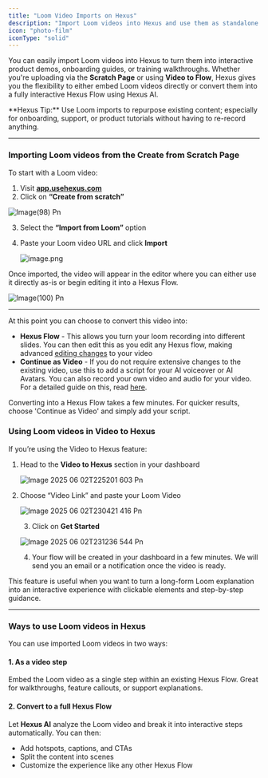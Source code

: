 ```yaml
---
title: "Loom Video Imports on Hexus"
description: "Import Loom videos into Hexus and use them as standalone video steps or convert them into fully interactive Hexus Flows"
icon: "photo-film"
iconType: "solid"
---
```


You can easily import Loom videos into Hexus to turn them into interactive product demos, onboarding guides, or training walkthroughs. Whether you're uploading via the **Scratch Page** or using **Video to Flow**, Hexus gives you the flexibility to either embed Loom videos directly or convert them into a fully interactive Hexus Flow using Hexus AI.

<Tip>
  **Hexus Tip:** Use Loom imports to repurpose existing content; especially for onboarding, support, or product tutorials without having to re-record anything.
</Tip>

---

### **Importing Loom videos from the Create from Scratch Page**

To start with a Loom video:

1. Visit [**app.usehexus.com**](https://app.usehexus.com/scratch)
2. Click on **“Create from scratch”**

![Image(98) Pn](/images/image\(98\).png)

3. Select the **“Import from Loom”** option
4. Paste your Loom video URL and click **Import**

   ![image.png](/images/image.png)

Once imported, the video will appear in the editor where you can either use it directly as-is or begin editing it into a Hexus Flow.

![Image(100) Pn](/images/image\(100\).png)

---

At this point you can choose to convert this video into:

- **Hexus Flow** - This allows you turn your loom recording into different slides. You can then edit this as you edit any Hexus flow, making advanced [editing changes](https://support.hexus.ai/getting-started/editing-your-tour) to your video
- **Continue as Video** - If you do not require extensive changes to the existing video, use this to add a script for your AI voiceover or AI Avatars. You can also record your own video and audio for your video. For a detailed guide on this, read [here](https://support.hexus.ai/getting-started/create-from-scratch).

<Tip>
  Converting into a Hexus Flow takes a few minutes. For quicker results, choose 'Continue as Video' and simply add your script.
</Tip>

### **Using Loom videos in Video to Hexus**

If you’re using the Video to Hexus feature:

1. Head to the **Video to Hexus** section in your dashboard

   ![Image 2025 06 02T225201 603 Pn](/images/image-2025-06-02T225201.603.png)
2. Choose “Video Link” and paste your Loom Video

   ![Image 2025 06 02T230421 416 Pn](/images/image-2025-06-02T230421.416.png)

   
   3. Click on **Get Started**

   ![Image 2025 06 02T231236 544 Pn](/images/image-2025-06-02T231236.544.png)

   
   4. Your flow will be created in your dashboard in a few minutes. We will send you an email or a notification once the video is ready.

This feature is useful when you want to turn a long-form Loom explanation into an interactive experience with clickable elements and step-by-step guidance.

---

### **Ways to use Loom videos in Hexus**

You can use imported Loom videos in two ways:

#### **1. As a video step**

Embed the Loom video as a single step within an existing Hexus Flow. Great for walkthroughs, feature callouts, or support explanations.

#### **2. Convert to a full Hexus Flow**

Let **Hexus AI** analyze the Loom video and break it into interactive steps automatically. You can then:

- Add hotspots, captions, and CTAs
- Split the content into scenes
- Customize the experience like any other Hexus Flow